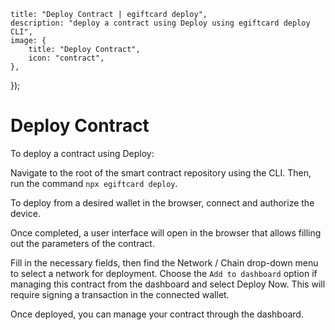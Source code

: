 
	title: "Deploy Contract | egiftcard deploy",
	description: "deploy a contract using Deploy using egiftcard deploy CLI",
	image: {
		title: "Deploy Contract",
		icon: "contract",
	},
});


# Deploy Contract

To deploy a contract using Deploy:

<Steps>

<Step title="Run CLI">

Navigate to the root of the smart contract repository using the CLI. Then, run the command `npx egiftcard deploy`.

<DocImage src={deployCLI} alt="Screenshot of CLI deployment output text" />

</Step>

<Step title="Authorize device">

To deploy from a desired wallet in the browser, connect and authorize the device.

<DocImage src={linkDevice} alt="Screenshot to link Device" />

</Step>

<Step title="Fill parameter">

Once completed, a user interface will open in the browser that allows filling out the parameters of the contract.

<DocImage
	src={detectedExtensions}
	alt="Screenshot to detected extensions when deploying contracts"
/>

</Step>

<Step title="Select Options">

Fill in the necessary fields, then find the Network / Chain drop-down menu to select a network for deployment. Choose the `Add to dashboard` option if managing this contract from the dashboard and select Deploy Now. This will require signing a transaction in the connected wallet.

<DocImage
	src={deployContract}
	alt="Screenshot of contract deployment confirmation"
/>

</Step>

<Step title="Manage contract">

Once deployed, you can manage your contract through the dashboard.

</Step>

</Steps>
